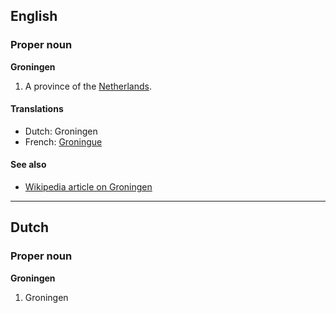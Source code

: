 ==English==
===Proper noun===
'''Groningen'''

#A province of the [[Netherlands]].

====Translations====
*Dutch: Groningen
*French: [[Groningue]]

====See also====
*[[en:Groningen|Wikipedia article on Groningen]]

----
==Dutch==
===Proper noun===
'''Groningen'''

#Groningen